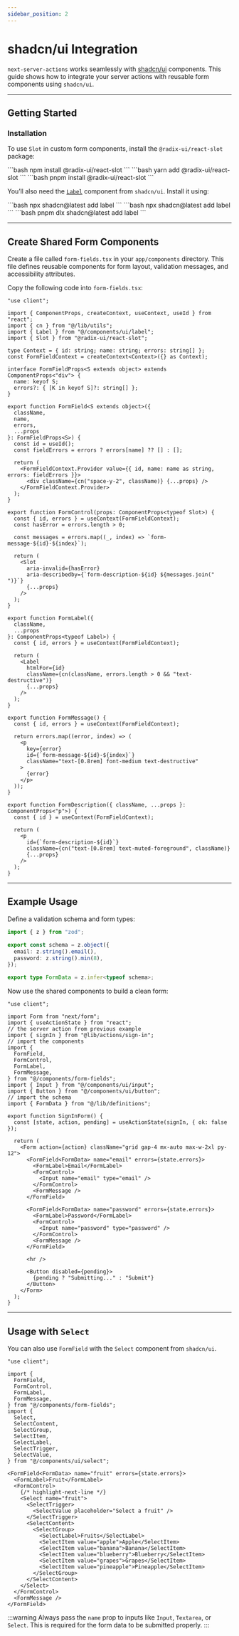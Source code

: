```yaml
---
sidebar_position: 2
---
```



# shadcn/ui Integration

`next-server-actions` works seamlessly with [shadcn/ui](https://ui.shadcn.com/) components. This guide shows how to integrate your server actions with reusable form components using `shadcn/ui`.

---

## Getting Started

### Installation

To use `Slot` in custom form components, install the `@radix-ui/react-slot` package:

<Tabs groupId="package-manager" defaultValue="npm">
  <TabItem value="npm" label="npm" default>
    ```bash
    npm install @radix-ui/react-slot
    ```
  </TabItem>
  <TabItem value="yarn" label="Yarn">
    ```bash
    yarn add @radix-ui/react-slot
    ```
  </TabItem>
  <TabItem value="pnpm" label="pnpm">
    ```bash
    pnpm install @radix-ui/react-slot
    ```
  </TabItem>
</Tabs>

You’ll also need the [`Label`](https://ui.shadcn.com/docs/components/label) component from `shadcn/ui`. Install it using:

<Tabs groupId="package-manager" defaultValue="npm">
  <TabItem value="npm" label="npm" default>
    ```bash
    npx shadcn@latest add label
    ```
  </TabItem>
  <TabItem value="yarn" label="Yarn">
    ```bash
    npx shadcn@latest add label
    ```
  </TabItem>
  <TabItem value="pnpm" label="pnpm">
    ```bash
    pnpm dlx shadcn@latest add label
    ```
  </TabItem>
</Tabs>

---

## Create Shared Form Components

Create a file called `form-fields.tsx` in your `app/components` directory. This file defines reusable components for form layout, validation messages, and accessibility attributes.

Copy the following code into `form-fields.tsx`:

```tsx
"use client";

import { ComponentProps, createContext, useContext, useId } from "react";
import { cn } from "@/lib/utils";
import { Label } from "@/components/ui/label";
import { Slot } from "@radix-ui/react-slot";

type Context = { id: string; name: string; errors: string[] };
const FormFieldContext = createContext<Context>({} as Context);

interface FormFieldProps<S extends object> extends ComponentProps<"div"> {
  name: keyof S;
  errors?: { [K in keyof S]?: string[] };
}

export function FormField<S extends object>({
  className,
  name,
  errors,
  ...props
}: FormFieldProps<S>) {
  const id = useId();
  const fieldErrors = errors ? errors[name] ?? [] : [];

  return (
    <FormFieldContext.Provider value={{ id, name: name as string, errors: fieldErrors }}>
      <div className={cn("space-y-2", className)} {...props} />
    </FormFieldContext.Provider>
  );
}

export function FormControl(props: ComponentProps<typeof Slot>) {
  const { id, errors } = useContext(FormFieldContext);
  const hasError = errors.length > 0;

  const messages = errors.map((_, index) => `form-message-${id}-${index}`);

  return (
    <Slot
      aria-invalid={hasError}
      aria-describedby={`form-description-${id} ${messages.join(" ")}`}
      {...props}
    />
  );
}

export function FormLabel({
  className,
  ...props
}: ComponentProps<typeof Label>) {
  const { id, errors } = useContext(FormFieldContext);

  return (
    <Label
      htmlFor={id}
      className={cn(className, errors.length > 0 && "text-destructive")}
      {...props}
    />
  );
}

export function FormMessage() {
  const { id, errors } = useContext(FormFieldContext);

  return errors.map((error, index) => (
    <p
      key={error}
      id={`form-message-${id}-${index}`}
      className="text-[0.8rem] font-medium text-destructive"
    >
      {error}
    </p>
  ));
}

export function FormDescription({ className, ...props }: ComponentProps<"p">) {
  const { id } = useContext(FormFieldContext);

  return (
    <p
      id={`form-description-${id}`}
      className={cn("text-[0.8rem] text-muted-foreground", className)}
      {...props}
    />
  );
}
```

---

## Example Usage

Define a validation schema and form types:

```ts
import { z } from "zod";

export const schema = z.object({
  email: z.string().email(),
  password: z.string().min(8),
});

export type FormData = z.infer<typeof schema>;
```

Now use the shared components to build a clean form:

```tsx
"use client";

import Form from "next/form";
import { useActionState } from "react";
// the server action from previous example
import { signIn } from "@lib/actions/sign-in";
// import the components
import {
  FormField,
  FormControl,
  FormLabel,
  FormMessage,
} from "@/components/form-fields";
import { Input } from "@/components/ui/input";
import { Button } from "@/components/ui/button";
// import the schema
import { FormData } from "@/lib/definitions";

export function SignInForm() {
  const [state, action, pending] = useActionState(signIn, { ok: false });

  return (
    <Form action={action} className="grid gap-4 mx-auto max-w-2xl py-12">
      <FormField<FormData> name="email" errors={state.errors}>
        <FormLabel>Email</FormLabel>
        <FormControl>
          <Input name="email" type="email" />
        </FormControl>
        <FormMessage />
      </FormField>

      <FormField<FormData> name="password" errors={state.errors}>
        <FormLabel>Password</FormLabel>
        <FormControl>
          <Input name="password" type="password" />
        </FormControl>
        <FormMessage />
      </FormField>

      <hr />

      <Button disabled={pending}>
        {pending ? "Submitting..." : "Submit"}
      </Button>
    </Form>
  );
}
```

---

## Usage with `Select`

You can also use `FormField` with the `Select` component from `shadcn/ui`.

```tsx
"use client";

import {
  FormField,
  FormControl,
  FormLabel,
  FormMessage,
} from "@/components/form-fields";
import {
  Select,
  SelectContent,
  SelectGroup,
  SelectItem,
  SelectLabel,
  SelectTrigger,
  SelectValue,
} from "@/components/ui/select";

<FormField<FormData> name="fruit" errors={state.errors}>
  <FormLabel>Fruit</FormLabel>
  <FormControl>
    {/* highlight-next-line */}
    <Select name="fruit">
      <SelectTrigger>
        <SelectValue placeholder="Select a fruit" />
      </SelectTrigger>
      <SelectContent>
        <SelectGroup>
          <SelectLabel>Fruits</SelectLabel>
          <SelectItem value="apple">Apple</SelectItem>
          <SelectItem value="banana">Banana</SelectItem>
          <SelectItem value="blueberry">Blueberry</SelectItem>
          <SelectItem value="grapes">Grapes</SelectItem>
          <SelectItem value="pineapple">Pineapple</SelectItem>
        </SelectGroup>
      </SelectContent>
    </Select>
  </FormControl>
  <FormMessage />
</FormField>
```

:::warning
Always pass the `name` prop to inputs like `Input`, `Textarea`, or `Select`. This is required for the form data to be submitted properly.
:::
